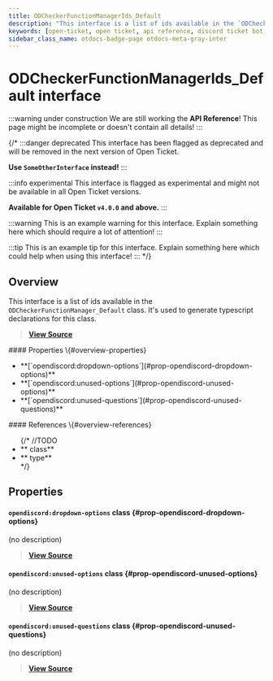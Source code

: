```yaml
---
title: ODCheckerFunctionManagerIds_Default
description: "This interface is a list of ids available in the `ODCheckerFunctionManager_Default` class. It's used to generate typescript declarations for this class."
keywords: [open-ticket, open ticket, api reference, discord ticket bot, interface]
sidebar_class_name: otdocs-badge-page otdocs-meta-gray-inter
---
```

<head>
    <link rel="apple-touch-icon" href="/img/logo_vertical.png"/>
</head>

# ODCheckerFunctionManagerIds_Default <M color="gray">interface</M>

:::warning under construction
We are still working the **API Reference**! This page might be incomplete or doesn't contain all details!
:::

{/*
:::danger deprecated
This interface has been flagged as deprecated and will be removed in the next version of Open Ticket.

**Use `SomeOtherInterface` instead!**
:::

:::info experimental
This interface is flagged as experimental and might not be available in all Open Ticket versions.

**Available for Open Ticket `v4.0.0` and above.**
:::

:::warning
This is an example warning for this interface. Explain something here which should require a lot of attention!
:::

:::tip
This is an example tip for this interface. Explain something here which could help when using this interface!
:::
*/}

## Overview
This interface is a list of ids available in the `ODCheckerFunctionManager_Default` class.
It's used to generate typescript declarations for this class.

> [**View Source**](https://otgithub.dj-dj.be/tree/main/src/core/api/defaults/checker.ts#L348)

<FlexHorizontal>
<div style={{width:"50%"}} className="otdocs-flex-mobile-width">
    #### Properties \{#overview-properties}
    <ul>
        <li>**[`opendiscord:dropdown-options`](#prop-opendiscord-dropdown-options)**</li>
        <li>**[`opendiscord:unused-options`](#prop-opendiscord-unused-options)**</li>
        <li>**[`opendiscord:unused-questions`](#prop-opendiscord-unused-questions)**</li>
    </ul>
</div>
<div style={{width:"50%"}} className="otdocs-flex-mobile-width">
    #### References \{#overview-references}
    <ul>
        {/*
        //TODO
        <li>**<code><ApiUrl url="class:ODId" label="api.ODId"/></code> <M color="purple">class</M>**</li>
        <li>**<code><ApiUrl url="type:ODExampleType" label="api.ODExampleType"/></code> <M color="brown">type</M>**</li>
        */}
    </ul>
</div>
</FlexHorizontal>

## Properties
<Divider></Divider>
#### `opendiscord:dropdown-options` <M color="purple">class</M> <ApiBlock><ApiUrl url="class:ODCheckerFunction" label="api.ODCheckerFunction"/></ApiBlock> \{#prop-opendiscord-dropdown-options}
(no description)

> [**View Source**](https://otgithub.dj-dj.be/tree/main/src/core/api/defaults/checker.ts#L351)

<Divider></Divider>
#### `opendiscord:unused-options` <M color="purple">class</M> <ApiBlock><ApiUrl url="class:ODCheckerFunction" label="api.ODCheckerFunction"/></ApiBlock> \{#prop-opendiscord-unused-options}
(no description)

> [**View Source**](https://otgithub.dj-dj.be/tree/main/src/core/api/defaults/checker.ts#L349)

<Divider></Divider>
#### `opendiscord:unused-questions` <M color="purple">class</M> <ApiBlock><ApiUrl url="class:ODCheckerFunction" label="api.ODCheckerFunction"/></ApiBlock> \{#prop-opendiscord-unused-questions}
(no description)

> [**View Source**](https://otgithub.dj-dj.be/tree/main/src/core/api/defaults/checker.ts#L350)

<Divider></Divider>
